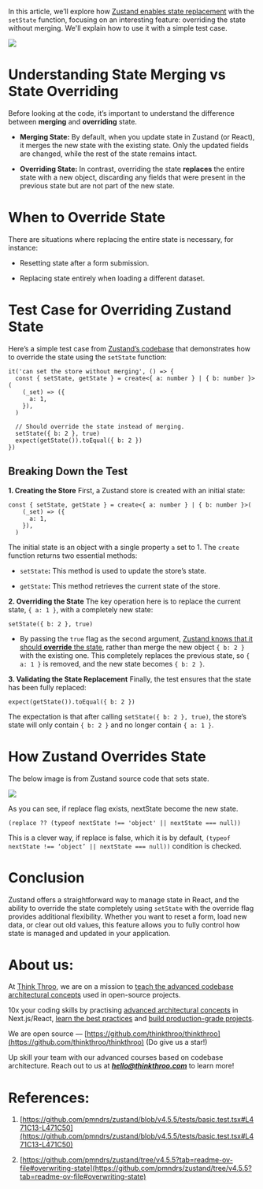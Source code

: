 In this article, we’ll explore how [Zustand enables state replacement](https://github.com/pmndrs/zustand/blob/v4.5.5/tests/basic.test.tsx#L464C1-L474C3) with the `setState` function, focusing on an interesting feature: overriding the state without merging. We'll explain how to use it with a simple test case.

![](https://miro.medium.com/v2/resize:fit:875/1*4y6ZBmrF_WwazzVdxECwPw.png)

# **Understanding State Merging vs State Overriding**

Before looking at the code, it’s important to understand the difference between **merging** and **overriding** state.

* **Merging State:** By default, when you update state in Zustand (or React), it merges the new state with the existing state. Only the updated fields are changed, while the rest of the state remains intact.
    
* **Overriding State:** In contrast, overriding the state **replaces** the entire state with a new object, discarding any fields that were present in the previous state but are not part of the new state.
    

# **When to Override State**

There are situations where replacing the entire state is necessary, for instance:

* Resetting state after a form submission.
    
* Replacing state entirely when loading a different dataset.
    

# **Test Case for Overriding Zustand State**

Here’s a simple test case from [Zustand’s codebase](https://github.com/pmndrs/zustand/blob/v4.5.5/tests/basic.test.tsx#L464C1-L474C3) that demonstrates how to override the state using the `setState` function:

```plaintext
it('can set the store without merging', () => {
  const { setState, getState } = create<{ a: number } | { b: number }>(
    (_set) => ({
      a: 1,
    }),
  )

  // Should override the state instead of merging.
  setState({ b: 2 }, true)
  expect(getState()).toEqual({ b: 2 })
})
```

## **Breaking Down the Test**

**1\. Creating the Store** First, a Zustand store is created with an initial state:

```plaintext
const { setState, getState } = create<{ a: number } | { b: number }>(
    (_set) => ({
      a: 1,
    }),
  )
```

The initial state is an object with a single property `a` set to 1. The `create` function returns two essential methods:

* `setState`**:** This method is used to update the store’s state.
    
* `getState`**:** This method retrieves the current state of the store.
    

**2\. Overriding the State** The key operation here is to replace the current state, `{ a: 1 }`, with a completely new state:

```plaintext
setState({ b: 2 }, true)
```

* By passing the `true` flag as the second argument, [Zustand knows that it should **override** the state](https://github.com/pmndrs/zustand/tree/v4.5.5?tab=readme-ov-file#overwriting-state), rather than merge the new object `{ b: 2 }` with the existing one. This completely replaces the previous state, so `{ a: 1 }` is removed, and the new state becomes `{ b: 2 }`.
    

**3\. Validating the State Replacement** Finally, the test ensures that the state has been fully replaced:

```plaintext
expect(getState()).toEqual({ b: 2 })
```

The expectation is that after calling `setState({ b: 2 }, true)`, the store’s state will only contain `{ b: 2 }` and no longer contain `{ a: 1 }`.

# **How Zustand Overrides State**

The below image is from Zustand source code that sets state.

![](https://miro.medium.com/v2/resize:fit:875/1*24QbQNEbrCvDfS8Gt4zcCQ.png)

As you can see, if replace flag exists, nextState become the new state.

```plaintext
(replace ?? (typeof nextState !== 'object' || nextState === null))
```

This is a clever way, if replace is false, which it is by default, `(typeof nextState !== ‘object’ || nextState === null))` condition is checked.

# **Conclusion**

Zustand offers a straightforward way to manage state in React, and the ability to override the state completely using `setState` with the override flag provides additional flexibility. Whether you want to reset a form, load new data, or clear out old values, this feature allows you to fully control how state is managed and updated in your application.

# **About us:**

At [Think Throo](https://thinkthroo.com/), we are on a mission to [teach the advanced codebase architectural concepts](https://app.thinkthroo.com/architecture) used in open-source projects.

10x your coding skills by practising [advanced architectural concepts](https://app.thinkthroo.com/architecture) in Next.js/React, [learn the best practices](https://app.thinkthroo.com/best-practices) and [build production-grade projects](https://app.thinkthroo.com/production-grade-projects).

We are open source — [https://github.com/thinkthroo/thinkthroo](https://github.com/thinkthroo/thinkthroo) (Do give us a star!)

Up skill your team with our advanced courses based on codebase architecture. Reach out to us at ***hello@thinkthroo.com*** to learn more!

# **References:**

1. [https://github.com/pmndrs/zustand/blob/v4.5.5/tests/basic.test.tsx#L471C13-L471C50](https://github.com/pmndrs/zustand/blob/v4.5.5/tests/basic.test.tsx#L471C13-L471C50)
    
2. [https://github.com/pmndrs/zustand/tree/v4.5.5?tab=readme-ov-file#overwriting-state](https://github.com/pmndrs/zustand/tree/v4.5.5?tab=readme-ov-file#overwriting-state)
